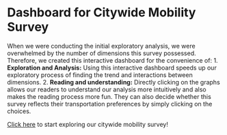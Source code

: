 # Dashboard for Citywide Mobility Survey

When we were conducting the initial exploratory analysis, we were overwhelmed by the number of dimensions this survey possessed. Therefore, we created this interactive dashboard for the convenience of: 
1. **Exploration and Analysis:** Using this interactive dashboard speeds up our exploratory process of finding the trend and interactions between dimensions.
2. **Reading and understanding:** Directly clicking on the graphs allows our readers to understand our analysis more intuitively and also makes the reading process more fun. They can also decide whether this survey reflects their transportation preferences by simply clicking on the choices.

[Click here](dashboard/index.html) to start exploring our citywide mobility survey! 